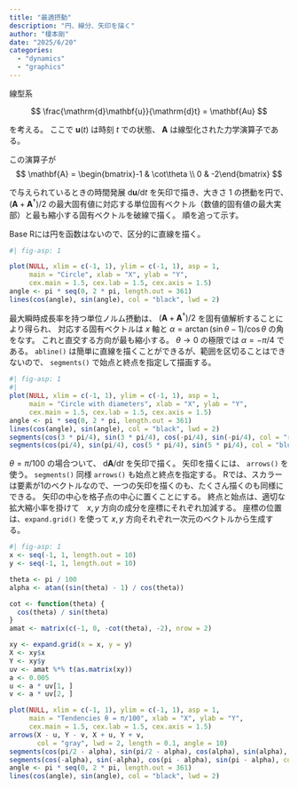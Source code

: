 ```yaml
---
title: "最適摂動"
description: "円、線分、矢印を描く"
author: "榎本剛"
date: "2025/6/20"
categories:
  - "dynamics"
  - "graphics"
---
```

線型系

$$
\frac{\mathrm{d}\mathbf{u}}{\mathrm{d}t} = \mathbf{Au}
$$

を考える。
ここで $\mathbf{u}(t)$ は時刻 $t$ での状態、 $\mathbf{A}$ は線型化された力学演算子である。

この演算子が
$$
\mathbf{A} = \begin{bmatrix}-1 & \cot\theta \\ 0 & -2\end{bmatrix}
$$

で与えられているときの時間発展 $\mathrm{d}\mathbf{u}/\mathrm{d}t$ を矢印で描き、大きさ $1$ の摂動を円で、 $(\mathbf{A} + \mathbf{A}^\dagger)/2$ の最大固有値に対応する単位固有ベクトル（数値的固有値の最大実部）と最も縮小する固有ベクトルを破線で描く。
順を追って示す。

Base Rには円を函数はないので、区分的に直線を描く。

```r
#| fig-asp: 1

plot(NULL, xlim = c(-1, 1), ylim = c(-1, 1), asp = 1,
     main = "Circle", xlab = "X", ylab = "Y",
     cex.main = 1.5, cex.lab = 1.5, cex.axis = 1.5)
angle <- pi * seq(0, 2 * pi, length.out = 361)
lines(cos(angle), sin(angle), col = "black", lwd = 2)
```

最大瞬時成長率を持つ単位ノルム摂動は、 $(\mathbf{A} + \mathbf{A}^\dagger) / 2$ を固有値解析することにより得られ、 対応する固有ベクトルは $x$ 軸と $\alpha = \arctan(\sin\theta - 1) / \cos\theta$ の角をなす。
これと直交する方向が最も縮小する。
$\theta\rightarrow 0$ の極限では $\alpha = -\pi / 4$ である。
`abline()` は簡単に直線を描くことができるが、範囲を区切ることはできないので、 `segments()` で始点と終点を指定して描画する。

```r
#| fig-asp: 1
#| 
plot(NULL, xlim = c(-1, 1), ylim = c(-1, 1), asp = 1,
     main = "Circle with diameters", xlab = "X", ylab = "Y",
     cex.main = 1.5, cex.lab = 1.5, cex.axis = 1.5)
angle <- pi * seq(0, 2 * pi, length.out = 361)
lines(cos(angle), sin(angle), col = "black", lwd = 2)
segments(cos(3 * pi/4), sin(3 * pi/4), cos(-pi/4), sin(-pi/4), col = "red", lwd = 2)
segments(cos(pi/4), sin(pi/4), cos(5 * pi/4), sin(5 * pi/4), col = "blue", lwd = 2, lty = 2)
```

$\theta = \pi / 100$ の場合ついて、 $\mathrm{d}\mathbf{A}/\mathrm{d}t$ を矢印で描く。
矢印を描くには、 `arrows()` を使う。
`segments()` 同様 `arrows()` も始点と終点を指定する。
Rでは、スカラーは要素が1のベクトルなので、一つの矢印を描くのも、たくさん描くのも同様にできる。
矢印の中心を格子点の中心に置くことにする。
終点と始点は、適切な拡大縮小率を掛けて　$x,\,y$ 方向の成分を座標にそれぞれ加減する。
座標の位置は、`expand.grid()` を使って $x,\,y$ 方向それぞれ一次元のベクトルから生成する。

```r
#| fig-asp: 1
x <- seq(-1, 1, length.out = 10)
y <- seq(-1, 1, length.out = 10)

theta <- pi / 100
alpha <- atan((sin(theta) - 1) / cos(theta))

cot <- function(theta) {
  cos(theta) / sin(theta)
}
amat <- matrix(c(-1, 0, -cot(theta), -2), nrow = 2)

xy <- expand.grid(x = x, y = y)
X <- xy$x
Y <- xy$y
uv <- amat %*% t(as.matrix(xy))
a <- 0.005
u <- a * uv[1, ]
v <- a * uv[2, ]

plot(NULL, xlim = c(-1, 1), ylim = c(-1, 1), asp = 1,
     main = "Tendencies θ = π/100", xlab = "X", ylab = "Y",
     cex.main = 1.5, cex.lab = 1.5, cex.axis = 1.5)
arrows(X - u, Y - v, X + u, Y + v,
       col = "gray", lwd = 2, length = 0.1, angle = 10)
segments(cos(pi/2 - alpha), sin(pi/2 - alpha), cos(alpha), sin(alpha), col = "red", lwd = 2)
segments(cos(-alpha), sin(-alpha), cos(pi - alpha), sin(pi - alpha), col = "blue", lwd = 2, lty = 2)
angle <- pi * seq(0, 2 * pi, length.out = 361)
lines(cos(angle), sin(angle), col = "black", lwd = 2)
```